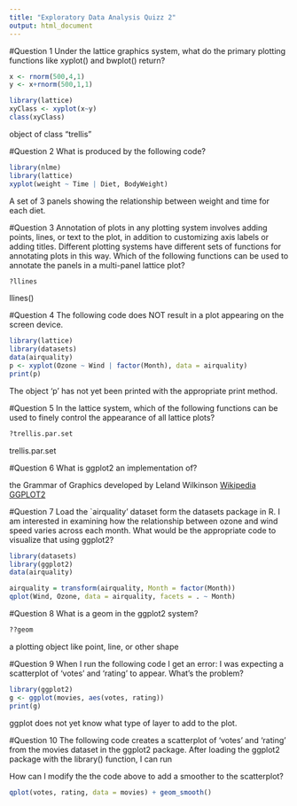 ```yaml
---
title: "Exploratory Data Analysis Quizz 2"
output: html_document
---
```

#Question 1
Under the lattice graphics system, what do the primary plotting functions like xyplot() and bwplot() return?

```r
x <- rnorm(500,4,1)
y <- x+rnorm(500,1,1)

library(lattice)
xyClass <- xyplot(x~y)
class(xyClass)

```

object of class "trellis"


#Question 2
What is produced by the following code?

```r
library(nlme)
library(lattice)
xyplot(weight ~ Time | Diet, BodyWeight)

```

A set of 3 panels showing the relationship between weight and time for each diet.


#Question 3
Annotation of plots in any plotting system involves adding points, lines, or text to the plot, in addition to customizing axis labels or adding titles. Different plotting systems have different sets of functions for annotating plots in this way. Which of the following functions can be used to annotate the panels in a multi-panel lattice plot?


```r
?llines

```

llines()

#Question 4
The following code does NOT result in a plot appearing on the screen device.

```r
library(lattice)
library(datasets)
data(airquality)
p <- xyplot(Ozone ~ Wind | factor(Month), data = airquality)
print(p)
```

The object 'p' has not yet been printed with the appropriate print method.

#Question 5
In the lattice system, which of the following functions can be used to finely control the appearance of all lattice plots?

```r
?trellis.par.set
```

trellis.par.set

#Question 6
What is ggplot2 an implementation of?

the Grammar of Graphics developed by Leland Wilkinson [Wikipedia GGPLOT2](http://en.wikipedia.org/wiki/Ggplot2)


#Question 7
Load the `airquality' dataset form the datasets package in R.
I am interested in examining how the relationship between ozone and wind speed varies across each month. What would be the appropriate code to visualize that using ggplot2?

```r

library(datasets)
library(ggplot2)
data(airquality)

airquality = transform(airquality, Month = factor(Month))
qplot(Wind, Ozone, data = airquality, facets = . ~ Month)

```

#Question 8
What is a geom in the ggplot2 system?

```r

??geom

```

a plotting object like point, line, or other shape



#Question 9
When I run the following code I get an error:
I was expecting a scatterplot of 'votes' and 'rating' to appear. What's the problem?

```r

library(ggplot2)
g <- ggplot(movies, aes(votes, rating))
print(g)

```

ggplot does not yet know what type of layer to add to the plot.



#Question 10
The following code creates a scatterplot of 'votes' and 'rating' from the movies dataset in the ggplot2 package. After loading the ggplot2 package with the library() function, I can run

How can I modify the the code above to add a smoother to the scatterplot?

```r

qplot(votes, rating, data = movies) + geom_smooth()
```



